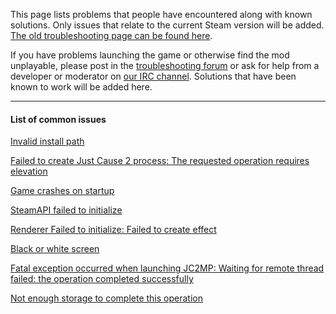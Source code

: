 This page lists problems that people have encountered along with known solutions. Only issues that relate to the current Steam version will be added. [[Troubleshooting in old versions | The old troubleshooting page can be found here]].

If you have problems launching the game or otherwise find the mod unplayable, please post in the [http://www.jc-mp.com/forums/index.php/board,316.0.html troubleshooting forum] or ask for help from a developer or moderator on [http://www.jc-mp.com/chat/ our IRC channel]. Solutions that have been known to work will be added here.

----

==== List of common issues ====
[[Troubleshooting/Invalid Install path|Invalid install path]]

[[Troubleshooting/Requested operation requires elevation|Failed to create Just Cause 2 process: The requested operation requires elevation]]

[[Troubleshooting/Game crashes on startup|Game crashes on startup]]

[[Troubleshooting/SteamAPI failed to initialize|SteamAPI failed to initialize]]

[[Troubleshooting/Failed to create effect|Renderer Failed to initialize: Failed to create effect]]

[[Troubleshooting/Black or white screen|Black or white screen]]

[[Troubleshooting/Waiting_for_remote_thread_failed|Fatal exception occurred when launching  JC2MP: Waiting for remote thread failed: the operation completed successfully]]

[[Troubleshooting/Not enough storage to complete this operation |Not enough storage to complete this operation]]